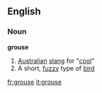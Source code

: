 ==English==

===Noun===
'''grouse'''
# [[Australia|Australian]] [[slang]] for "[[cool]]"
# A short, [[fuzzy]] type of [[bird]]

[[fr:grouse]]
[[it:grouse]]